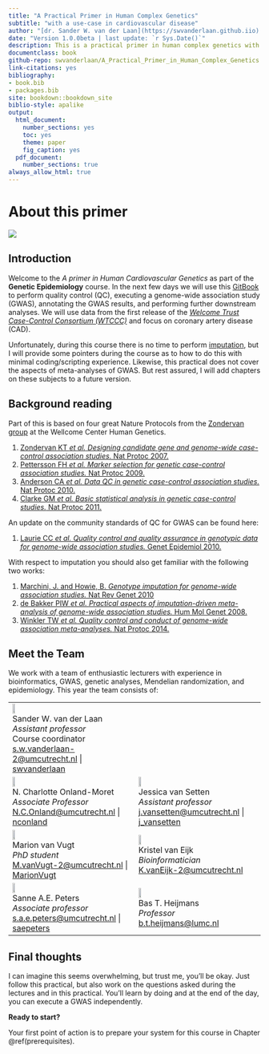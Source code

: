 ```yaml
--- 
title: "A Practical Primer in Human Complex Genetics"
subtitle: "with a use-case in cardiovascular disease"
author: "[dr. Sander W. van der Laan](https://swvanderlaan.github.iio) [![](img/twitter_circle_blue.png){width=2.5%}](https://www.twitter.com/swvanderlaan) [![](img/email_circle_blue.png){width=2.5%}](mailto:s.w.vanderlaan@gmail.com)"
date: "Version 1.0.0beta | last update: `r Sys.Date()`"
description: This is a practical primer in human complex genetics with a use-case in cardiovascular disease. The output format for this primer is bookdown::gitbook.
documentclass: book
github-repo: swvanderlaan/A_Practical_Primer_in_Human_Complex_Genetics
link-citations: yes
bibliography:
- book.bib
- packages.bib
site: bookdown::bookdown_site
biblio-style: apalike
output:
  html_document: 
    number_sections: yes
    toc: yes
    theme: paper
    fig_caption: yes
  pdf_document:
    number_sections: true
always_allow_html: true
---
```


# About this primer

![](img/banner_man_standing_dna.png)

## Introduction

Welcome to the _A primer in Human Cardiovascular Genetics_ as part of the **Genetic Epidemiology** course. In the next few days we will use this [GitBook](https://cjvanlissa.github.io/gitbook-demo/) to perform quality control (QC), executing a genome-wide association study (GWAS), annotating the GWAS results, and performing further downstream analyses. We will use data from the first release of the [*Welcome Trust Case-Control Consortium (WTCCC)*](https://www.wtccc.org.uk/ccc1/overview.html){target="_blank"} and focus on coronary artery disease (CAD). 

Unfortunately, during this course there is no time to perform [imputation](https://www.nature.com/articles/nrg2796), but I will provide some pointers during the course as to how to do this with minimal coding/scripting experience. Likewise, this practical does not cover the aspects of meta-analyses of GWAS. But rest assured, I will add chapters on these subjects to a future version. 


## Background reading

Part of this is based on four great Nature Protocols from the [Zondervan group](https://www.well.ox.ac.uk/research/research-groups/zondervan-group){target="_blank"} at the Wellcome Center Human Genetics.

1. [Zondervan KT _et al._ *Designing candidate gene and genome-wide case-control association studies.* Nat Protoc 2007.](https://www.ncbi.nlm.nih.gov/pubmed/17947991){target="_blank"}
2. [Pettersson FH _et al._ *Marker selection for genetic case-control association studies.* Nat Protoc 2009.](https://www.ncbi.nlm.nih.gov/pubmed/19390530){target="_blank"}
3. [Anderson CA _et al._ *Data QC in genetic case-control association studies.* Nat Protoc 2010.](https://www.ncbi.nlm.nih.gov/pubmed/21085122){target="_blank"}
4. [Clarke GM _et al._ *Basic statistical analysis in genetic case-control studies.* Nat Protoc 2011.](https://www.ncbi.nlm.nih.gov/pubmed/21293453){target="_blank"}

An update on the community standards of QC for GWAS can be found here:

1. [Laurie CC _et al._ *Quality control and quality assurance in genotypic data for genome-wide association studies.* Genet Epidemiol 2010.](https://www.ncbi.nlm.nih.gov/pubmed/20718045){target="_blank"}

With respect to imputation you should also get familiar with the following two works:

1. [Marchini, J. and Howie, B. *Genotype imputation for genome-wide association studies.* Nat Rev Genet 2010](https://doi.org/10.1038/nrg2796){target="_blank"}
2. [de Bakker PIW _et al._ *Practical aspects of imputation-driven meta-analysis of genome-wide association studies.* Hum Mol Genet 2008.](https://www.ncbi.nlm.nih.gov/pubmed/18852200){target="_blank"}
3. [Winkler TW _et al._ *Quality control and conduct of genome-wide association meta-analyses.* Nat Protoc 2014.](https://www.ncbi.nlm.nih.gov/pubmed/24762786){target="_blank"}


## Meet the Team

We work with a team of enthusiastic lecturers with experience in bioinformatics, GWAS, genetic analyses, Mendelian randomization, and epidemiology. This year the team consists of:

| | |
|---|---|
| ![](img/sander_vander_laan.jpg){width=15%}</br>Sander W. van der Laan</br>_Assistant professor_</br>Course coordinator</br><s.w.vanderlaan-2@umcutrecht.nl> \| [swvanderlaan](http://www.twitter.com/swvanderlaan){target="_blank"} |  |
| ![](img/charlotte_onland.jpg){width=15%}</br>N. Charlotte Onland-Moret</br>_Associate Professor_</br><N.C.Onland@umcutrecht.nl> \| [nconland](http://www.twitter.com/nconland){target="_blank"} | ![](img/jessica_van_setten.jpg){width=15%}</br>Jessica van Setten</br>_Assistant professor_</br><j.vansetten@umcutrecht.nl> \| [j_vansetten](http://www.twitter.com/j_vansetten){target="_blank"} |
| ![](img/marion_van_vugt.jpg){width=15%}</br>Marion van Vugt</br>_PhD student_</br><M.vanVugt-2@umcutrecht.nl> \| [MarionVugt](http://www.twitter.com/MarionVugt){target="_blank"} | ![](img/kristel_van_eijk.jpg){width=15%}</br>Kristel van Eijk</br>_Bioinformatician_</br><K.vanEijk-2@umcutrecht.nl> |
| ![](img/sanne_peters.jpg){width=15%}</br>Sanne A.E. Peters</br>_Associate professor_</br><s.a.e.peters@umcutrecht.nl> \| [saepeters](http://www.twitter.com/saepeters){target="_blank"} | ![](img/bas_heijmans.jpeg){width=15%}</br>Bas T. Heijmans</br>_Professor_</br><b.t.heijmans@lumc.nl> |

<!-- ![](img/sander_vander_laan.jpg){width=15%}</br> -->
<!-- Sander W. van der Laan</br> -->
<!-- _Assistant professor_</br> -->
<!-- Course coordinator</br> -->
<!-- <s.w.vanderlaan-2@umcutrecht.nl> \| [swvanderlaan](http://www.twitter.com/swvanderlaan){target="_blank"} -->

<!-- ![](img/charlotte_onland.jpg){width=15%}</br> -->
<!-- Charlotte Onland-Moret</br> -->
<!-- _Associate Professor_</br> -->
<!-- <N.C.Onland@umcutrecht.nl> \| [nconland](http://www.twitter.com/nconland){target="_blank"} -->

<!-- ![](img/jessica_van_setten.jpg){width=15%}</br> -->
<!-- Jessica van Setten</br> -->
<!-- _Assistant professor_</br> -->
<!-- <j.vansetten@umcutrecht.nl> \| [j_vansetten](http://www.twitter.com/j_vansetten){target="_blank"} -->

<!-- ![](img/marion_van_vugt.jpg){width=15%}</br> -->
<!-- Marion van Vugt</br> -->
<!-- _PhD student_</br> -->
<!-- <M.vanVugt-2@umcutrecht.nl> \| [MarionVugt](http://www.twitter.com/MarionVugt){target="_blank"} -->

<!-- ![](img/kristel_van_eijk.jpg){width=15%}</br> -->
<!-- Kristel van Eijk</br> -->
<!-- _Bioinformatician_</br> -->
<!-- <K.vanEijk-2@umcutrecht.nl> -->


## Final thoughts

I can imagine this seems overwhelming, but trust me, you'll be okay. Just follow this practical, but also work on the questions asked during the lectures and in this practical. You'll learn by doing and at the end of the day, you can execute a GWAS independently.

**Ready to start?**

Your first point of action is to prepare your system for this course in Chapter \@ref(prerequisites).
